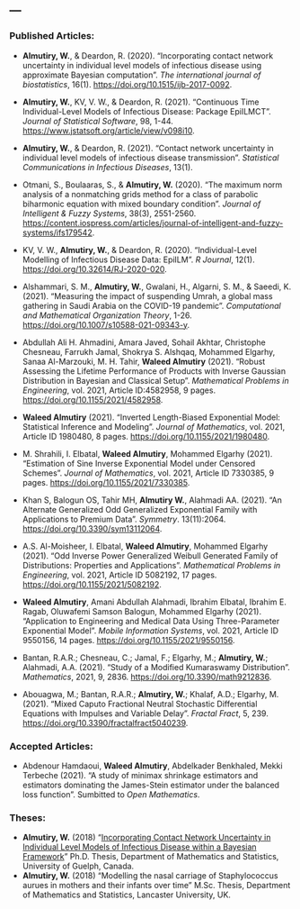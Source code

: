 ---
---

<div id="Published Articles" class="section level3">
<h3>Published Articles:</h3>


* <strong>Almutiry, W.</strong>, & Deardon, R. (2020). "Incorporating contact network uncertainty in individual level models of infectious disease using approximate Bayesian computation". <em>The international journal of biostatistics</em>, 16(1).
<a href="https://doi.org/10.1515/ijb-2017-0092" class="uri">https://doi.org/10.1515/ijb-2017-0092</a>.

* <strong>Almutiry, W.</strong>, KV, V. W., & Deardon, R. (2021). "Continuous Time Individual-Level Models of Infectious Disease: Package EpiILMCT". <em>Journal of Statistical Software</em>, 98, 1-44.
<a href="https://www.jstatsoft.org/article/view/v098i10" class="uri">https://www.jstatsoft.org/article/view/v098i10</a>.

* <strong>Almutiry, W.</strong>, & Deardon, R. (2021). "Contact network uncertainty in individual level models of infectious disease transmission". <em>Statistical Communications in Infectious Diseases</em>, 13(1).

* Otmani, S., Boulaaras, S., & <strong>Almutiry, W.</strong> (2020). "The maximum norm analysis of a nonmatching grids method for a class of parabolic biharmonic equation with mixed boundary condition". <em>Journal of Intelligent & Fuzzy Systems</em>, 38(3), 2551-2560.
<a href="https://content.iospress.com/articles/journal-of-intelligent-and-fuzzy-systems/ifs179542" class="uri">https://content.iospress.com/articles/journal-of-intelligent-and-fuzzy-systems/ifs179542</a>.

* KV, V. W., <strong>Almutiry, W.</strong>, & Deardon, R. (2020). "Individual-Level Modelling of Infectious Disease Data: EpiILM". <em>R Journal</em>, 12(1).
<a href="https://doi.org/10.32614/RJ-2020-020" class="uri">https://doi.org/10.32614/RJ-2020-020</a>.

* Alshammari, S. M., <strong>Almutiry, W.</strong>, Gwalani, H., Algarni, S. M., & Saeedi, K. (2021). "Measuring the impact of suspending Umrah, a global mass gathering in Saudi Arabia on the COVID-19 pandemic". <em>Computational and Mathematical Organization Theory</em>, 1-26. <a href="https://doi.org/10.1007/s10588-021-09343-y" class="uri">https://doi.org/10.1007/s10588-021-09343-y</a>.

* Abdullah Ali H. Ahmadini, Amara Javed, Sohail Akhtar, Christophe Chesneau, Farrukh Jamal, Shokrya S. Alshqaq, Mohammed Elgarhy, Sanaa Al-Marzouki, M. H. Tahir, <strong>Waleed Almutiry</strong> (2021). "Robust Assessing the Lifetime Performance of Products with Inverse Gaussian Distribution in Bayesian and Classical Setup". <em>Mathematical Problems in Engineering</em>, vol. 2021, Article ID:4582958, 9 pages. <a href="https://doi.org/10.1155/2021/4582958" class="uri">https://doi.org/10.1155/2021/4582958</a>.

* <strong>Waleed Almutiry</strong> (2021). "Inverted Length-Biased Exponential Model: Statistical Inference and Modeling".  <em>Journal of Mathematics</em>, vol. 2021, Article ID 1980480, 8 pages. <a href="https://doi.org/10.1155/2021/1980480" class="uri">https://doi.org/10.1155/2021/1980480</a>.

* M. Shrahili, I. Elbatal, <strong>Waleed Almutiry</strong>, Mohammed Elgarhy (2021). "Estimation of Sine Inverse Exponential Model under Censored Schemes". <em>Journal of Mathematics</em>, vol. 2021, Article ID 7330385, 9 pages. <a href="https://doi.org/10.1155/2021/7330385" class="uri">https://doi.org/10.1155/2021/7330385</a>.

* Khan S, Balogun OS, Tahir MH, <strong>Almutiry W.</strong>, Alahmadi AA. (2021). "An Alternate Generalized Odd Generalized Exponential Family with Applications to Premium Data". <em>Symmetry</em>. 13(11):2064. <a href="https://doi.org/10.3390/sym13112064" class="uri">https://doi.org/10.3390/sym13112064</a>.

* A.S. Al-Moisheer, I. Elbatal, <strong>Waleed Almutiry</strong>, Mohammed Elgarhy (2021). "Odd Inverse Power Generalized Weibull Generated Family of Distributions: Properties and Applications". <em>Mathematical Problems in Engineering</em>, vol. 2021, Article ID 5082192, 17 pages. <a href="https://doi.org/10.1155/2021/5082192" class="uri">https://doi.org/10.1155/2021/5082192</a>.

* <strong>Waleed Almutiry</strong>, Amani Abdullah Alahmadi, Ibrahim Elbatal, Ibrahim E. Ragab, Oluwafemi Samson Balogun, Mohammed Elgarhy (2021). "Application to Engineering and Medical Data Using Three-Parameter Exponential Model". <em>Mobile Information Systems</em>, vol. 2021, Article ID 9550156, 14 pages. <a href="https://doi.org/10.1155/2021/9550156" class="uri">https://doi.org/10.1155/2021/9550156</a>.

* Bantan, R.A.R.; Chesneau, C.; Jamal, F.; Elgarhy, M.; <strong>Almutiry, W.</strong>; Alahmadi, A.A. (2021). "Study of a Modified Kumaraswamy Distribution". <em>Mathematics</em>, 2021, 9, 2836. <a href="https://doi.org/10.3390/math9212836" class="uri">https://doi.org/10.3390/math9212836</a>.

* Abouagwa, M.; Bantan, R.A.R.; <strong>Almutiry, W.</strong>; Khalaf, A.D.; Elgarhy, M. (2021). "Mixed Caputo Fractional Neutral Stochastic Differential Equations with Impulses and Variable Delay". <em>Fractal Fract</em>, 5, 239. <a href="https://doi.org/10.3390/fractalfract5040239" class="uri">https://doi.org/10.3390/fractalfract5040239</a>.

</div>



<div id="Accepted Articles" class="section level3">
<h3>Accepted Articles:</h3>

* Abdenour Hamdaoui, <strong>Waleed Almutiry</strong>, Abdelkader Benkhaled, Mekki Terbeche (2021). "A study of minimax shrinkage estimators and estimators dominating the James-Stein estimator under the balanced loss function". Sumbitted to <em>Open Mathematics</em>.

</div>


<div id="Theses" class="section level3">
<h3>Theses:</h3>

* <strong>Almutiry, W.</strong> (2018) "[Incorporating Contact Network Uncertainty in Individual Level Models of Infectious Disease within a Bayesian Framework](https://atrium.lib.uoguelph.ca/xmlui/bitstream/handle/10214/14120/Almutiry_Waleed_201808-PhD.pdf?sequence=5&isAllowed=y)" Ph.D. Thesis, Department of Mathematics and Statistics, University of Guelph, Canada. 
* <strong>Almutiry, W.</strong> (2018) "Modelling the nasal carriage of Staphylococcus aurues in
mothers and their infants over time" M.Sc. Thesis, Department of Mathematics and Statistics, Lancaster University, UK.

</div>